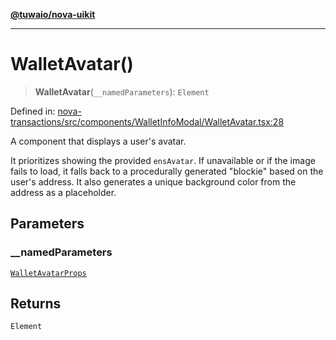 [**@tuwaio/nova-uikit**](../../../README.md)

***

# WalletAvatar()

> **WalletAvatar**(`__namedParameters`): `Element`

Defined in: [nova-transactions/src/components/WalletInfoModal/WalletAvatar.tsx:28](https://github.com/TuwaIO/nova-uikit/blob/78a2a232911a274222f152266bfefc233948d277/packages/nova-transactions/src/components/WalletInfoModal/WalletAvatar.tsx#L28)

A component that displays a user's avatar.

It prioritizes showing the provided `ensAvatar`. If unavailable or if the image fails to load,
it falls back to a procedurally generated "blockie" based on the user's address.
It also generates a unique background color from the address as a placeholder.

## Parameters

### \_\_namedParameters

[`WalletAvatarProps`](../type-aliases/WalletAvatarProps.md)

## Returns

`Element`
